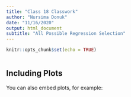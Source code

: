 ```yaml
---
title: "Class 18 Classwork"
author: "Nursima Donuk"
date: "11/16/2020"
output: html_document
subtitle: "All Possible Regression Selection"
---
```


```r
knitr::opts_chunk$set(echo = TRUE)
```


```r

```

## Including Plots

You can also embed plots, for example:

```r

```


